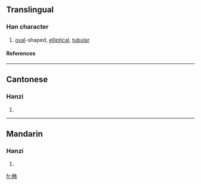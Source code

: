 {{see|橢}}

==Translingual==
===Han character===
{{Han char|rn=75|rad=木|as=08|sn=12|four=|canj=木弓中月 (DNLB), X木弓中月 (XDNLB)}}
# [[oval]]-shaped, [[elliptical]], [[tubular]]
====References====
{{Han ref|kx=0542.191|hdz=21240.090|uh=692D|ud=26925}}

----
==Cantonese==
===Hanzi===
{{yue-hanzi|jyut=|y=to5}}
# {{defn|Cantonese}}

----
==Mandarin==
===Hanzi===
{{cmn-hanzi|tra=橢|pin=[[shēn]] (shen1), [[tuǒ]] (tuo3)|wg=shen<sup>1</sup>, t'o<sup>3</sup>}}
# {{defn|Mandarin}}

[[fr:椭]]
